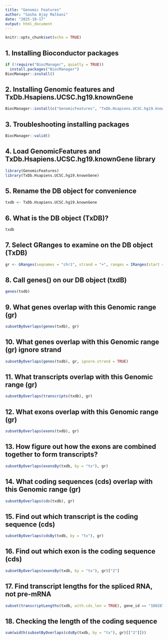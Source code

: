 ```yaml
---
title: "Genomic Features"
author: "Sasha Ajay Malkani"
date: "2025-10-17"
output: html_document
---
```


```r
knitr::opts_chunk$set(echo = TRUE)
```

## 1. Installing Bioconductor packages

```r
if (!require("BiocManager", quietly = TRUE))
  install.packages("BiocManager")
BiocManager::install()

```

## 2. Installing Genomic features and TxDb.Hsapiens.UCSC.hg19.knownGene

```r
BiocManager::install(c("GenomicFeatures", "TxDb.Hsapiens.UCSC.hg19.knownGene"), force = TRUE)

```

## 3. Troubleshooting installing packages

```r
BiocManager::valid()

```

## 4. Load GenomicFeatures and TxDb.Hsapiens.UCSC.hg19.knownGene library

```r
library(GenomicFeatures)
library(TxDb.Hsapiens.UCSC.hg19.knownGene)

```

## 5. Rename the DB object for convenience

```r
txdb <- TxDb.Hsapiens.UCSC.hg19.knownGene

```

## 6. What is the DB object (TxDB)?

```r
txdb

```

## 7. Select GRanges to examine on the DB object (TxDB)

```r
gr <- GRanges(seqnames = "chr1", strand = "+", ranges = IRanges(start = 11874, end = 14409))

```

## 8. Call genes() on our DB object (txdB)

```r
genes(txdb)

```

## 9. What genes overlap with this Genomic range (gr)

```r
subsetByOverlaps(genes(txdb), gr)

```

## 10. What genes overlap with this Genomic range (gr) ignore strand

```r
subsetByOverlaps(genes(txdb), gr, ignore.strand = TRUE)

```

## 11. What transcripts overlap with this Genomic range (gr)

```r
subsetByOverlaps(transcripts(txdb), gr)

```

## 12. What exons overlap with this Genomic range (gr)

```r
subsetByOverlaps(exons(txdb), gr)

```

## 13. How figure out how the exons are combined together to form transcripts?

```r
subsetByOverlaps(exonsBy(txdb, by = "tx"), gr)

```

## 14. What coding sequences (cds) overlap with this Genomic range (gr)

```r
subsetByOverlaps(cds(txdb), gr)

```

## 15. Find out which transcript is the coding sequence (cds)

```r
subsetByOverlaps(cdsBy(txdb, by = "tx"), gr)

```

## 16. Find out which exon is the coding sequence (cds)

```r
subsetByOverlaps(exonsBy(txdb, by = "tx"), gr)["2"]

```

## 17. Find transcript lengths for the spliced RNA, not pre-mRNA

```r
subset(transcriptLengths(txdb, with.cds_len = TRUE), gene_id == "100287102")

```

## 18. Checking the length of the coding sequence

```r
sum(width(subsetByOverlaps(cdsBy(txdb, by = "tx"), gr)[["2"]]))

```













